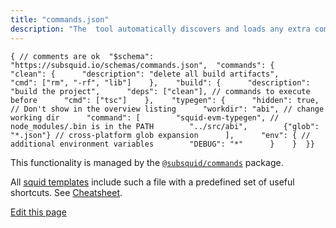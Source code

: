 ```yaml
---
title: "commands.json"
description: "The  tool automatically discovers and loads any extra commands defined in the  file. Here is a sample file demonstrating the available features:"
---
```


```
{ // comments are ok  "$schema": "https://subsquid.io/schemas/commands.json",  "commands": {    "clean": {      "description": "delete all build artifacts",      "cmd": ["rm", "-rf", "lib"]    },    "build": {      "description": "build the project",      "deps": ["clean"], // commands to execute before      "cmd": ["tsc"]    },    "typegen": {      "hidden": true, // Don't show in the overview listing      "workdir": "abi", // change working dir      "command": [        "squid-evm-typegen", // node_modules/.bin is in the PATH        "../src/abi",        {"glob": "*.json"} // cross-platform glob expansion      ],      "env": { // additional environment variables        "DEBUG": "*"      }    }  }}
```

This functionality is managed by the [`@subsquid/commands`](https://github.com/subsquid/squid-sdk/tree/master/util/commands) package.

All [squid templates](/sdk/how-to-start/squid-development/#templates) include such a file with a predefined set of useful shortcuts. See [Cheatsheet](/sdk/how-to-start/cli-cheatsheet/).

[Edit this page](https://github.com/subsquid/docs/edit/master/docs/squid-cli/commands-json.md)
